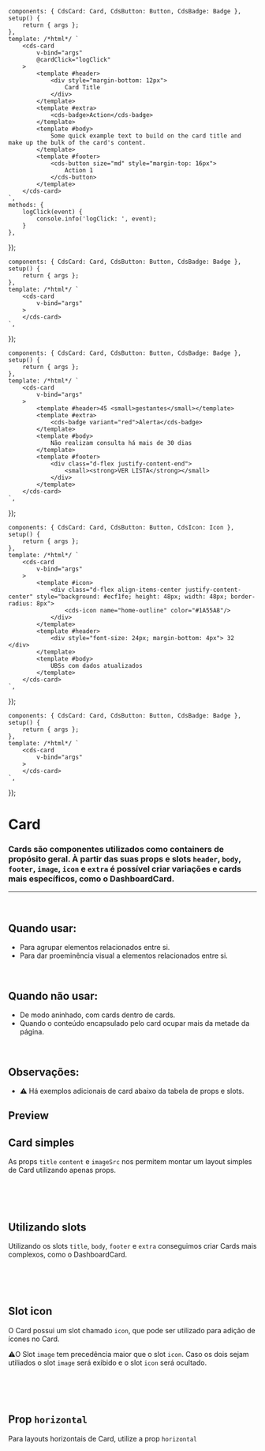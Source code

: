 

<Meta of={CardStories} />

	components: { CdsCard: Card, CdsButton: Button, CdsBadge: Badge },
	setup() {
		return { args };
	},
	template: /*html*/ `
		<cds-card
			v-bind="args"
			@cardClick="logClick"
		>
			<template #header>
				<div style="margin-bottom: 12px">
					Card Title
				</div>
			</template>
			<template #extra>
				<cds-badge>Action</cds-badge>
			</template>
			<template #body>
				Some quick example text to build on the card title and make up the bulk of the card's content.
			</template>
			<template #footer>
				<cds-button size="md" style="margin-top: 16px">
					Action 1
				</cds-button>
			</template>
		</cds-card>
	`,
	methods: {
		logClick(event) {
			console.info('logClick: ', event);
		}
	},
});

	components: { CdsCard: Card, CdsButton: Button, CdsBadge: Badge },
	setup() {
		return { args };
	},
	template: /*html*/ `
		<cds-card
			v-bind="args"
		>
		</cds-card>
	`,
});

	components: { CdsCard: Card, CdsButton: Button, CdsBadge: Badge },
	setup() {
		return { args };
	},
	template: /*html*/ `
		<cds-card
			v-bind="args"
		>
			<template #header>45 <small>gestantes</small></template>
			<template #extra>
				<cds-badge variant="red">Alerta</cds-badge>
			</template>
			<template #body>
				Não realizam consulta há mais de 30 dias
			</template>
			<template #footer>
				<div class="d-flex justify-content-end">
					<small><strong>VER LISTA</strong></small>
				</div>
			</template>
		</cds-card>
	`,
});

	components: { CdsCard: Card, CdsButton: Button, CdsIcon: Icon },
	setup() {
		return { args };
	},
	template: /*html*/ `
		<cds-card
			v-bind="args"
		>
			<template #icon>
				<div class="d-flex align-items-center justify-content-center" style="background: #ecf1fe; height: 48px; width: 48px; border-radius: 8px">
					<cds-icon name="home-outline" color="#1A55A8"/>
				</div>
			</template>
			<template #header>
				<div style="font-size: 24px; margin-bottom: 4px"> 32 </div>
			</template>
			<template #body>
				UBSs com dados atualizados
			</template>
		</cds-card>
	`,
});

	components: { CdsCard: Card, CdsButton: Button, CdsBadge: Badge },
	setup() {
		return { args };
	},
	template: /*html*/ `
		<cds-card
			v-bind="args"
		>
		</cds-card>
	`,
});

# Card

### Cards são componentes utilizados como containers de propósito geral. À partir das suas props e slots `header`, `body`, `footer`, `image`, `icon` e `extra` é possível criar variações e cards mais específicos, como o DashboardCard.

***

<br />

## Quando usar:

* Para agrupar elementos relacionados entre si.
* Para dar proeminência visual a elementos relacionados entre si.

<br />

## Quando não usar:

* De modo aninhado, com cards dentro de cards.
* Quando o conteúdo encapsulado pelo card ocupar mais da metade da página.

<br />

## Observações:

* ⚠️ Há exemplos adicionais de card abaixo da tabela de props e slots.

## Preview

<Canvas>
  <Story of={CardStories.CardStandard} />
</Canvas>

<Controls />

## **Card simples**

As props `title` `content` e `imageSrc` nos permitem montar um layout simples de Card utilizando apenas props.

<br />

<Story of={CardStories.SimpleCard} />

<br />

<br />

## **Utilizando slots**

Utilizando os slots `title`, `body`, `footer` e `extra` conseguimos criar Cards mais complexos, como o DashboardCard.

<br />

<Story of={CardStories.CardWithSlots} />

<br />

<br />

## **Slot icon**

O Card possui um slot chamado `icon`, que pode ser utilizado para adição de ícones no Card.

⚠️O Slot `image` tem precedência maior que o slot `icon`. Caso os dois sejam utiliados o slot `image` será exibido
e o slot `icon` será ocultado.

<br />

<Story of={CardStories.CardWithIcon} />

<br />

<br />

## **Prop `horizontal`**

Para layouts horizontais de Card, utilize a prop `horizontal`

<br />

<Story of={CardStories.CardWithHorizontalProp} />
